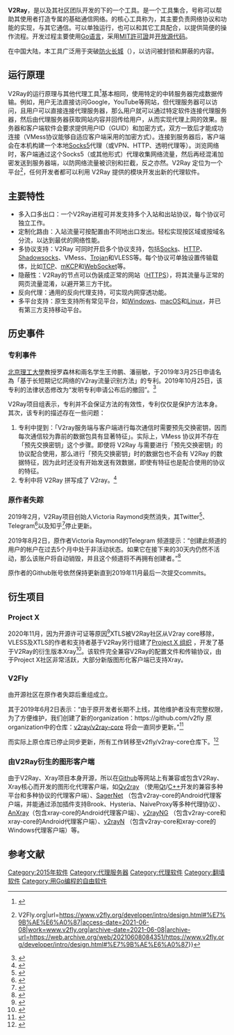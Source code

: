 {{Multiple issues|
{{Copy edit|time=2020-12-14T11:46:28+00:00}}
{{Refimprove|time=2020-12-14T11:46:28+00:00}}
{{Fanpov|time=2021-10-10T17:25:58+00:00}}
}}
{{Infobox software
| name = V2Ray
| logo = File:V2Ray logo.png
| author = {{lang|en|Victoria Raymond}} <ref>{{cite web |title=VictoriaRaymond |url=https://github.com/VictoriaRaymond |website=GitHub |language=en |access-date=2020-12-22 |archive-date=2022-03-15 |archive-url=https://web.archive.org/web/20220315031258/https://github.com/VictoriaRaymond }}</ref>
| released = 0.1 ({{Start date and age|2015|9|18}})<ref>{{cite web|url=https://github.com/v2ray/v2ray-core/releases/tag/v0.1|date=2015-09-18|title=Release 0.1|website=github.com|access-date=2021-10-10|archive-date=2021-10-10|archive-url=https://web.archive.org/web/20211010174442/https://github.com/v2ray/v2ray-core/releases/tag/v0.1}}</ref>
| discontinued = no
| latest release version = {{LSR/wikidata}}
| latest release date = 
| latest preview version = {{LPR}}
| latest preview date = 
| programming language = [[Go|Go]]
| operating system = {{wikidata|properties|linked|references|edit|P306|sep%s=<br/>}}
| genre = {{wikidata|properties|linked|references|edit|P31|sep%s=<br/>}}
| website = {{official url}}
}}
'''V2Ray'''，是{{lang|en|Victoria Raymond}}以及其社区团队开发的'''{{lang|en|Project V}}'''下的一个工具。{{lang|en|Project V}}是一个工具集合，号称可以帮助其使用者打造专属的基础通信网络。{{lang|en|Project V}}的核心工具称为{{lang|en|V2Ray}}，其主要负责网络协议和功能的实现，与其它{{lang|en|Project V}}通信。{{lang|en|V2Ray}}可以单独运行，也可以和其它工具配合，以提供简便的操作流程。开发过程主要使用[[Go语言|Go语言]]，{{lang|en|Core}}采用[[MIT许可证|MIT許可證]]并[[开放源代码|开放源代码]]。

在中国大陆，本工具广泛用于突破[[防火长城|防火长城]]（{{lang|en|GFW}}），以访问被封锁和屏蔽的内容。

==运行原理==
V2Ray的运行原理与其他代理工具<ref>{{cite web |title=V2Ray跟Shadowsocks有什么区别？ |url=https://toutyrater.github.io/#v2ray-%E8%B7%9F-shadowsocks-%E6%9C%89%E4%BB%80%E4%B9%88%E5%8C%BA%E5%88%AB%EF%BC%9F |accessdate=2020-08-29 |archive-date=2020-09-11 |archive-url=https://web.archive.org/web/20200911135854/https://toutyrater.github.io/#v2ray-%E8%B7%9F-shadowsocks-%E6%9C%89%E4%BB%80%E4%B9%88%E5%8C%BA%E5%88%AB%EF%BC%9F |dead-url=no }}</ref>基本相同，使用特定的中转服务器完成数据传输。例如，用户无法直接访问Google，YouTube等网站，但代理服务器可以访问，且用户可以直接连接代理服务器，那么用户就可以通过特定软件连接代理服务器，然后由代理服务器获取网站内容并回传给用户，从而实现代理上网的效果。服务器和客户端软件会要求提供用户ID（GUID）和加密方式，双方一致后才能成功连接（VMess协议能够自适应客户端采用的加密方式）。连接到服务器后，客户端会在本机构建一个本地[[SOCKS|Socks5]]代理（或VPN、HTTP、透明代理等）。浏览网络时，客户端通过这个Socks5（或其他形式）代理收集网络流量，然后再经混淆加密发送到服务器端，以防网络流量被识别和拦截，反之亦然。V2Ray 定位为一个平台<ref>{{Cite web|title=第二步：了解架构 {{!}} V2Fly.org|url=https://www.v2fly.org/developer/intro/design.html#%E7%9B%AE%E6%A0%87|access-date=2021-06-08|work=www.v2fly.org|archive-date=2021-06-08|archive-url=https://web.archive.org/web/20210608084351/https://www.v2fly.org/developer/intro/design.html#%E7%9B%AE%E6%A0%87}}</ref>，任何开发者都可以利用 V2Ray 提供的模块开发出新的代理软件。

== 主要特性 ==
* 多入口多出口：一个V2Ray进程可并发支持多个入站和出站协议，每个协议可独立工作。
* 定制化路由：入站流量可按配置由不同地出口发出。轻松实现按区域或按域名分流，以达到最优的网络性能。
* 多协议支持：V2Ray 可同时开启多个协议支持，包括[[Socks|Socks]]、[[HTTP|HTTP]]、[[Shadowsocks|Shadowsocks]]、VMess、[[Trojan_(协议)|Trojan]]和VLESS等。每个协议可单独设置传输载体，比如[[TCP|TCP]]、[[mKCP|mKCP]]和[[WebSocket|WebSocket]]等。
* 隐蔽性：V2Ray的节点可以伪装成正常的网站（[[HTTPS|HTTPS]]），将其流量与正常的网页流量混淆，以避开第三方干扰。
* 反向代理：通用的反向代理支持，可实现内网穿透功能。
* 多平台支持：原生支持所有常见平台，如[[Windows|Windows]]、[[macOS|macOS]]和[[Linux|Linux]]，并已有第三方支持移动平台。

==历史事件==
=== 专利事件 ===
[[北京理工大学附属中学|北京理工大學]]教授罗森林和兩名学生王帅鹏、潘丽敏，于2019年3月25日申请名為「基于长短期记忆网络的V2ray流量识别方法」的专利。2019年10月25日，该专利的法律状态修改为“发明专利申请公布后的撤回”。<ref>{{cite web |title=基于长短期记忆网络的V2ray流量识别方法 |url=https://www.zhangqiaokeyan.com/patent-detail/06120101065187.html |website=www.zhangqiaokeyan.com |language=zh |access-date=2020-12-22 |archive-date=2021-10-08 |archive-url=https://web.archive.org/web/20211008190934/https://www.zhangqiaokeyan.com/patent-detail/06120101065187.html }}</ref>

V2Ray项目组表示，专利并不会保证方法的有效性，专利仅仅是保护方法本身。其次，该专利的描述存在一些问题：
# 专利中提到：「V2ray服务端与客户端进行每次通信时需要预先交换密钥，因而每次通信较为靠前的数据包具有显著特征」。实际上，VMess 协议并不存在「预先交换密钥」这个步骤。即使将 V2Ray 与需要进行「预先交换密钥」的协议配合使用，那么进行「预先交换密钥」时的数据包也不会有 V2Ray 的数据特征，因为此时还没有开始发送有效数据，即使有特征也是配合使用的协议的特征。
# 专利中将 V2Ray 拼写成了 V2ray。<ref>{{cite web |title=V2Fly项目组 官方Telegram频道 |url=https://t.me/v2fly/18 |website=Telegram}}</ref>

=== 原作者失踪 ===
2019年2月，V2Ray项目创始人Victoria Raymond突然消失，其Twitter<ref>{{cite web |title=Victoria Raymond的Twitter |url=https://twitter.com/projectv2ray |website=Twitter |access-date=2020-12-22 |archive-date=2022-02-07 |archive-url=https://web.archive.org/web/20220207154819/https://twitter.com/projectv2ray }}</ref>、Telegram<ref>{{cite web |title=Project V 官方公告 |url=https://t.me/v2msg |website=Telegram |access-date=2020-12-22 |archive-date=2020-10-17 |archive-url=https://web.archive.org/web/20201017120334/https://t.me/v2msg }}</ref>以及知乎<ref>{{cite web |title=Victoria Raymond |url=https://www.zhihu.com/people/victoriaraymond |website=www.zhihu.com |accessdate=2020-12-22 |archive-date=2022-04-26 |archive-url=https://web.archive.org/web/20220426160038/https://www.zhihu.com/people/victoriaraymond }}</ref>停止更新。

2019年8月2日，原作者Victoria Raymond的Telegram 频道提示：“创建此频道的用户的帐户在过去5个月中处于非活动状态。如果它在接下来的30天内仍然不活动，那么该账户将自动销毁，并且这个频道将不再拥有创建者。”<ref>{{cite web |title=Project V 官方公告 |url=https://t.me/v2msg/131 |website=Telegram}}</ref> 

原作者的Github账号依然保持更新直到2019年11月最后一次提交commits。

== 衍生项目 ==
=== Project X ===
{{Infobox software
| name = Xray
| developer = Project X 社区（由rprx决定创立）<ref>{{cite web |title=常见问答 - 关于Xray |url=https://xtls.github.io/faq/about/ |website=GitHub |language=zh-cn |access-date=2021-01-30 |archive-date=2021-04-22 |archive-url=https://web.archive.org/web/20210422230338/https://xtls.github.io/faq/about/ }}</ref>
| released = 1.0.0<ref>{{Cite web|title=Xray-core v1.0.0|url=https://github.com/XTLS/Xray-core/releases/tag/v1.0.0|author=RPRX、Project X Community|date=2020-11-25|publisher=Github|access-date=2021-10-15|archive-date=2021-12-04|archive-url=https://web.archive.org/web/20211204223130/https://github.com/XTLS/Xray-core/releases/tag/v1.0.0}}</ref> ({{Start date and age|2020|11|25}})
| repo = {{url|https://github.com/XTLS/Xray-core}}
| discontinued = no
| latest release version = {{LSR}}
| latest release date = 
| programming language = [[Go|Go]]
| license = [[Mozilla公共许可证|Mozilla公共许可证]] 2.0
| website = https://xtls.github.io
| operating system = {{wikidata|properties|linked|references|P306|sep%s=<br/>}}
| genre = {{wikidata|properties|linked|references|P31|sep%s=<br/>}}
}}
2020年11月，因为开源许可证等原因<ref>{{Cite web|title=License issue · Issue #9 · XTLS/Go|url=https://github.com/XTLS/Go/issues/9|access-date=2021-06-08|work=GitHub|language=en|archive-date=2021-04-22|archive-url=https://web.archive.org/web/20210422230437/https://github.com/XTLS/Go/issues/9}}</ref>XTLS被V2Ray社区从V2ray core移除，VLESS及XTLS的作者和支持者基于V2Ray另行组建了[https://github.com/XTLS Project X 组织] {{Wayback|url=https://github.com/XTLS |date=20220409014919 }}，开发了基于V2Ray的衍生版本Xray<ref>{{cite web|title=关于Xray|url=https://xtls.github.io/faq/about/|accessdate=2021-06-08|website=Project X|archive-date=2021-04-22|archive-url=https://web.archive.org/web/20210422230338/https://xtls.github.io/faq/about/}}</ref>。该软件完全兼容V2Ray的配置文件和传输协议，由于Project X社区非常活跃，大部分新版图形化客户端已支持Xray。

=== V2Fly ===

由开源社区在原作者失踪后重组成立。

其于2019年6月2日表示：“由于原开发者长期不上线，其他维护者没有完整权限，为了方便维护，我们创建了新的organization：https://github.com/v2fly {{Wayback|url=https://github.com/v2fly |date=20220405083007 }} 原organization中的仓库：[https://github.com/v2ray/v2ray-core v2ray/v2ray-core] {{Wayback|url=https://github.com/v2ray/v2ray-core |date=20220515193020 }}将会一直同步更新。”<ref>{{cite web |title=V2Fly - Notification and Updates, V2Ray the second new |url=https://t.me/v2fly/14 |website=Telegram}}</ref>

而实际上原仓库已停止同步更新，所有工作转移至v2fly/v2ray-core仓库下。<ref>{{Cite web|title=v2ray-core/README.md at master · v2ray/v2ray-core|url=https://github.com/v2ray/v2ray-core|access-date=2021-09-19|work=GitHub|language=en|archive-date=2022-05-15|archive-url=https://web.archive.org/web/20220515193020/https://github.com/v2ray/v2ray-core}}</ref>

=== 由V2Ray衍生的图形客户端 ===
由于V2Ray、Xray项目本身开源，所以在[[Github|Github]]等网站上有兼容或包含V2Ray、Xray核心而开发的图形化代理客户端，如[https://github.com/Qv2ray/Qv2ray Qv2ray] {{Wayback|url=https://github.com/Qv2ray/Qv2ray |date=20220515224509 }}（使用[[Qt|Qt]]/[[C++|C++]]开发的兼容多种平台和多种协议的代理客户端）、[https://github.com/SagerNet SagerNet] {{Wayback|url=https://github.com/SagerNet |date=20220405162304 }}（包含v2ray-core的Android代理客户端，并能通过添加插件支持Brook、Hysteria、NaiveProxy等多种代理协议）、[https://web.archive.org/web/20211212132124/https://github.com/XTLS/AnXray AnXray]（包含xray-core的Android代理客户端）、[https://github.com/2dust/v2rayNG v2rayNG] {{Wayback|url=https://github.com/2dust/v2rayNG |date=20220408182051 }}（包含v2ray-core和xray-core的Android代理客户端）、[https://github.com/2dust/v2rayN v2rayN] {{Wayback|url=https://github.com/2dust/v2rayN |date=20220428104048 }}（包含v2ray-core和xray-core的Windows代理客户端）等。

==参考文献==
{{reflist|2}}

{{突破网络封锁技术}}
[[Category:2015年软件|Category:2015年软件]]
[[Category:代理服务器|Category:代理服务器]]
[[Category:代理软件|Category:代理软件]]
[[Category:翻墙软件|Category:翻墙软件]]
[[Category:用Go编程的自由软件|Category:用Go编程的自由软件]]
